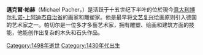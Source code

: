 {{Expand language|1=en|time=2020-12-26T15:03:44+00:00}}
'''邁克爾·帕赫'''（Michael Pacher，{{bd|约1435年||1498年|8月}}）是活跃于十五世纪下半叶的位於現今[[意大利|意大利]][[博尔扎诺-上阿迪杰自治省|博尔扎诺-上阿迪杰自治省]]的画家和雕塑家。他是最早将[[文艺复兴|文艺复兴]]绘画原则引入德国的艺术家之一。帕切尔是一位多才多藝艺术家，拥有雕塑、绘画和建筑方面的技能，他能创作出复杂的木头和石头作品。

[[Category:1498年逝世|Category:1498年逝世]]
[[Category:1430年代出生|Category:1430年代出生]]
